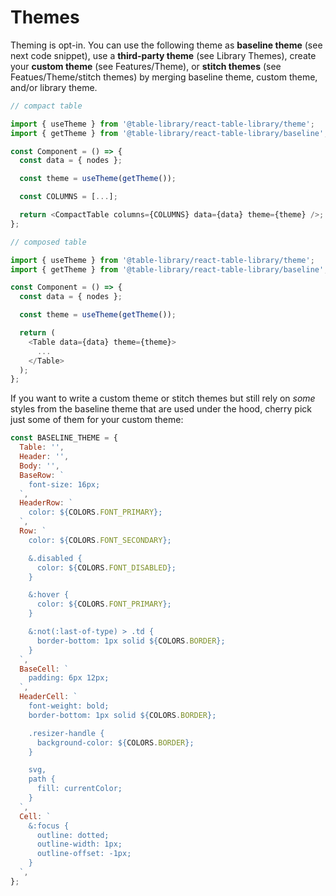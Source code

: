 
<Meta title="Theming/Themes" />

# Themes

Theming is opt-in. You can use the following theme as **baseline theme** (see next code snippet), use a **third-party theme** (see Library Themes), create your **custom theme** (see Features/Theme), or **stitch themes** (see Featues/Theme/stitch themes) by merging baseline theme, custom theme, and/or library theme.

```javascript
// compact table

import { useTheme } from '@table-library/react-table-library/theme';
import { getTheme } from '@table-library/react-table-library/baseline';

const Component = () => {
  const data = { nodes };

  const theme = useTheme(getTheme());

  const COLUMNS = [...];

  return <CompactTable columns={COLUMNS} data={data} theme={theme} />;
};
```

```javascript
// composed table

import { useTheme } from '@table-library/react-table-library/theme';
import { getTheme } from '@table-library/react-table-library/baseline';

const Component = () => {
  const data = { nodes };

  const theme = useTheme(getTheme());

  return (
    <Table data={data} theme={theme}>
      ...
    </Table>
  );
};
```

If you want to write a custom theme or stitch themes but still rely on _some_ styles from the baseline theme that are used under the hood, cherry pick just some of them for your custom theme:

```javascript
const BASELINE_THEME = {
  Table: '',
  Header: '',
  Body: '',
  BaseRow: `
    font-size: 16px;
  `,
  HeaderRow: `
    color: ${COLORS.FONT_PRIMARY};
  `,
  Row: `
    color: ${COLORS.FONT_SECONDARY};

    &.disabled {
      color: ${COLORS.FONT_DISABLED};
    }

    &:hover {
      color: ${COLORS.FONT_PRIMARY};
    }

    &:not(:last-of-type) > .td {
      border-bottom: 1px solid ${COLORS.BORDER};
    }
  `,
  BaseCell: `
    padding: 6px 12px;
  `,
  HeaderCell: `
    font-weight: bold;
    border-bottom: 1px solid ${COLORS.BORDER};

    .resizer-handle {
      background-color: ${COLORS.BORDER};
    }

    svg,
    path {
      fill: currentColor;
    }
  `,
  Cell: `
    &:focus {
      outline: dotted;
      outline-width: 1px;
      outline-offset: -1px;
    }
  `,
};
```
